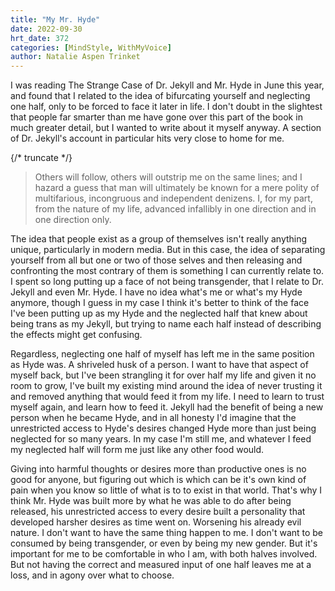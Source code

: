 ```yaml
---
title: "My Mr. Hyde"
date: 2022-09-30
hrt_date: 372
categories: [MindStyle, WithMyVoice]
author: Natalie Aspen Trinket
---
```



I was reading The Strange Case of Dr. Jekyll and Mr. Hyde in June this year, and found that I related to the idea of bifurcating yourself and neglecting one half, only to be forced to face it later in life. I don't doubt in the slightest that people far smarter than me have gone over this part of the book in much greater detail, but I wanted to write about it myself anyway. A section of Dr. Jekyll's account in particular hits very close to home for me.  

{/* truncate */}

> Others will follow, others will outstrip me on the same lines; and I hazard a guess that man will ultimately be known for a mere polity of multifarious, incongruous and independent denizens. I, for my part, from the nature of my life, advanced infallibly in one direction and in one direction only.  


The idea that people exist as a group of themselves isn't really anything unique, particularly in modern media. But in this case, the idea of separating yourself from all but one or two of those selves and then releasing and confronting the most contrary of them is something I can currently relate to. I spent so long putting up a face of not being transgender, that I relate to Dr. Jekyll and even Mr. Hyde. I have no idea what's me or what's my Hyde anymore, though I guess in my case I think it's better to think of the face I've been putting up as my Hyde and the neglected half that knew about being trans as my Jekyll, but trying to name each half instead of describing the effects might get confusing.  

Regardless, neglecting one half of myself has left me in the same position as Hyde was. A shriveled husk of a person. I want to have that aspect of myself back, but I've been strangling it for over half my life and given it no room to grow, I've built my existing mind around the idea of never trusting it and removed anything that would feed it from my life. I need to learn to trust myself again, and learn how to feed it. Jekyll had the benefit of being a new person when he became Hyde, and in all honesty I'd imagine that the unrestricted access to Hyde's desires changed Hyde more than just being neglected for so many years. In my case I'm still me, and whatever I feed my neglected half will form me just like any other food would.  

Giving into harmful thoughts or desires more than productive ones is no good for anyone, but figuring out which is which can be it's own kind of pain when you know so little of what is to to exist in that world. That's why I think Mr. Hyde was built more by what he was able to do after being released, his unrestricted access to every desire built a personality that developed harsher desires as time went on. Worsening his already evil nature. I don't want to have the same thing happen to me. I don't want to be consumed by being transgender, or even by being my new gender. But it's important for me to be comfortable in who  I am, with both halves involved. But not having the correct and measured input of one half leaves me at a loss, and in agony over what to choose. 